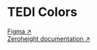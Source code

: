 

<Meta name="Color tokens" title="Tedi-Components/Base/Colors/TEDI Colors" />

# TEDI Colors

[Figma ↗](<https://www.figma.com/file/jWiRIXhHRxwVdMSimKX2FF/TEDI-Design-System-(draft)?type=design&node-id=47-32908&mode=dev>)<br/>
[Zeroheight documentation ↗](https://zeroheight.com/1ee8444b7/v/latest/p/231068-color-variables/b/30bd91) <br/>

<ColorTokens />
